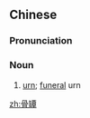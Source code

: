 {{also|骨坛}}
==Chinese==
{{zh-forms|s=骨坛}}

===Pronunciation===
{{zh-pron
|m=gǔtán
|c=gwat1 taam4
|cat=n
}}

===Noun===
{{zh-noun}}

# [[urn]]; [[funeral]] urn

[[zh:骨罈]]